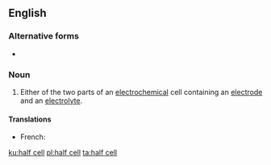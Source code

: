 {{also|half-cell}}
==English==

===Alternative forms===
* {{l|en|half-cell}}

===Noun===
{{wikipedia}}
{{en-noun}}

# {{lb|en|physics|chemistry}} Either of the two parts of an [[electrochemical]] cell containing an [[electrode]] and an [[electrolyte]].

====Translations====
{{trans-top|part of an electrochemical cell}}
* French: {{t|fr|demi-cellule|f}}
{{trans-mid}}
{{trans-bottom}}

[[ku:half cell]]
[[pl:half cell]]
[[ta:half cell]]